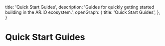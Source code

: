 
  title: 'Quick Start Guides',
  description: 'Guides for quickly getting started building in the AR.IO ecosystem.',
  openGraph: {
    title: 'Quick Start Guides',
  },
}


<HeroPattern />

# Quick Start Guides

<QuickStartCards />


